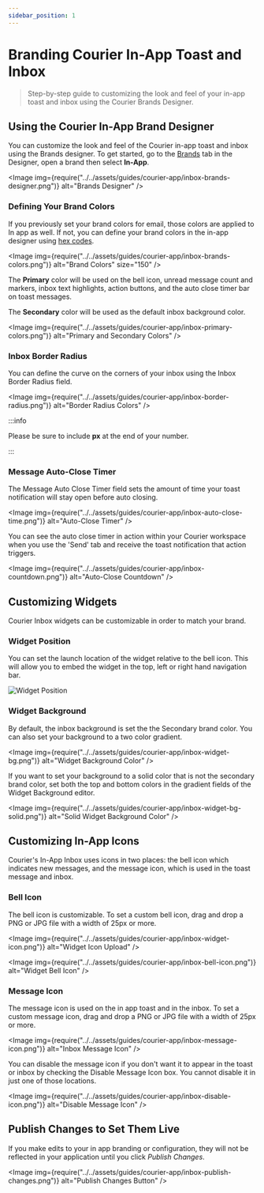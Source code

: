 ```yaml
---
sidebar_position: 1
---
```



# Branding Courier In-App Toast and Inbox

> Step-by-step guide to customizing the look and feel of your in-app toast and inbox using the Courier Brands Designer.

## Using the Courier In-App Brand Designer

You can customize the look and feel of the Courier in-app toast and inbox using the Brands designer. To get started, go to the [Brands](https://app.courier.com/designer/brands) tab in the Designer, open a brand then select **In-App**.

<Image
  img={require("../../assets/guides/courier-app/inbox-brands-designer.png")}
  alt="Brands Designer"
/>

### Defining Your Brand Colors

If you previously set your brand colors for email, those colors are applied to In app as well. If not, you can define your brand colors in the in-app designer using [hex codes](https://htmlcolorcodes.com/).

<Image
  img={require("../../assets/guides/courier-app/inbox-brands-colors.png")}
  alt="Brand Colors" size="150"
/>

The **Primary** color will be used on the bell icon, unread message count and markers, inbox text highlights, action buttons, and the auto close timer bar on toast messages.

The **Secondary** color will be used as the default inbox background color.

<Image
  img={require("../../assets/guides/courier-app/inbox-primary-colors.png")}
  alt="Primary and Secondary Colors"
/>

### Inbox Border Radius

You can define the curve on the corners of your inbox using the Inbox Border Radius field. 

<Image
  img={require("../../assets/guides/courier-app/inbox-border-radius.png")}
  alt="Border Radius Colors"
/>

:::info

Please be sure to include **px** at the end of your number.

:::

### Message Auto-Close Timer

The Message Auto Close Timer field sets the amount of time your toast notification will stay open before auto closing. 

<Image
  img={require("../../assets/guides/courier-app/inbox-auto-close-time.png")}
  alt="Auto-Close Timer"
/>

You can see the auto close timer in action within your Courier workspace when you use the 'Send' tab and receive the toast notification that action triggers.

<Image
  img={require("../../assets/guides/courier-app/inbox-countdown.png")}
  alt="Auto-Close Countdown"
/>

## Customizing Widgets

Courier Inbox widgets can be customizable in order to match your brand.

### Widget Position

You can set the launch location of the widget relative to the bell icon. This will allow you to embed the widget in the top, left or right hand navigation bar.

<GifWrapper width={845} height={475} caption="Widget Position">

![Widget Position](../../assets/guides/courier-app/inbox-widget-position.gif)

</GifWrapper>

### Widget Background

By default, the inbox background is set the the Secondary brand color. You can also set your background to a two color gradient.

<Image
  img={require("../../assets/guides/courier-app/inbox-widget-bg.png")}
  alt="Widget Background Color"
/>

If you want to set your background to a solid color that is not the secondary brand color, set both the top and bottom colors in the gradient fields of the Widget Background editor.

<Image
  img={require("../../assets/guides/courier-app/inbox-widget-bg-solid.png")}
  alt="Solid Widget Background Color"
/>

## Customizing In-App Icons

Courier's In-App Inbox uses icons in two places: the bell icon which indicates new messages, and the message icon, which is used in the toast message and inbox.

 ### Bell Icon

 The bell icon is customizable. To set a custom bell icon, drag and drop a PNG or JPG file with a width of 25px or more.

<Image
  img={require("../../assets/guides/courier-app/inbox-widget-icon.png")}
  alt="Widget Icon Upload"
/>

<Image
  img={require("../../assets/guides/courier-app/inbox-bell-icon.png")}
  alt="Widget Bell Icon"
/>

### Message Icon

The message icon is used on the in app toast and in the inbox. To set a custom message icon, drag and drop a PNG or JPG file with a width of 25px or more.

<Image
  img={require("../../assets/guides/courier-app/inbox-message-icon.png")}
  alt="Inbox Message Icon"
/>

You can disable the message icon if you don't want it to appear in the toast or inbox by checking the Disable Message Icon box. You cannot disable it in just one of those locations.

<Image
  img={require("../../assets/guides/courier-app/inbox-disable-icon.png")}
  alt="Disable Message Icon"
/>

## Publish Changes to Set Them Live

If you make edits to your in app branding or configuration, they will not be reflected in your application until you click _Publish Changes_.

<Image
  img={require("../../assets/guides/courier-app/inbox-publish-changes.png")}
  alt="Publish Changes Button"
/>